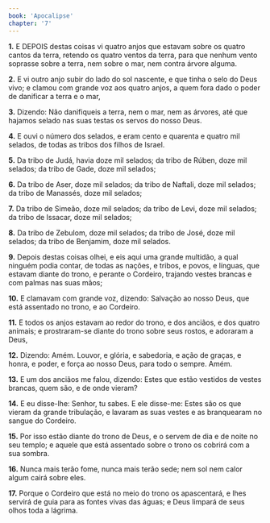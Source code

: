 ```yaml
---
book: 'Apocalipse'
chapter: '7'
---
```


**1.** E DEPOIS destas coisas vi quatro anjos que estavam sobre os quatro cantos da terra, retendo os quatro ventos da terra, para que nenhum vento soprasse sobre a terra, nem sobre o mar, nem contra árvore alguma.

**2.** E vi outro anjo subir do lado do sol nascente, e que tinha o selo do Deus vivo; e clamou com grande voz aos quatro anjos, a quem fora dado o poder de danificar a terra e o mar,

**3.** Dizendo: Não danifiqueis a terra, nem o mar, nem as árvores, até que hajamos selado nas suas testas os servos do nosso Deus.

**4.** E ouvi o número dos selados, e eram cento e quarenta e quatro mil selados, de todas as tribos dos filhos de Israel.

**5.** Da tribo de Judá, havia doze mil selados; da tribo de Rúben, doze mil selados; da tribo de Gade, doze mil selados;

**6.** Da tribo de Aser, doze mil selados; da tribo de Naftali, doze mil selados; da tribo de Manassés, doze mil selados;

**7.** Da tribo de Simeão, doze mil selados; da tribo de Levi, doze mil selados; da tribo de Issacar, doze mil selados;

**8.** Da tribo de Zebulom, doze mil selados; da tribo de José, doze mil selados; da tribo de Benjamim, doze mil selados.

**9.** Depois destas coisas olhei, e eis aqui uma grande multidão, a qual ninguém podia contar, de todas as nações, e tribos, e povos, e línguas, que estavam diante do trono, e perante o Cordeiro, trajando vestes brancas e com palmas nas suas mãos;

**10.** E clamavam com grande voz, dizendo: Salvação ao nosso Deus, que está assentado no trono, e ao Cordeiro.

**11.** E todos os anjos estavam ao redor do trono, e dos anciãos, e dos quatro animais; e prostraram-se diante do trono sobre seus rostos, e adoraram a Deus,

**12.** Dizendo: Amém. Louvor, e glória, e sabedoria, e ação de graças, e honra, e poder, e força ao nosso Deus, para todo o sempre. Amém.

**13.** E um dos anciãos me falou, dizendo: Estes que estão vestidos de vestes brancas, quem são, e de onde vieram?

**14.** E eu disse-lhe: Senhor, tu sabes. E ele disse-me: Estes são os que vieram da grande tribulação, e lavaram as suas vestes e as branquearam no sangue do Cordeiro.

**15.** Por isso estão diante do trono de Deus, e o servem de dia e de noite no seu templo; e aquele que está assentado sobre o trono os cobrirá com a sua sombra.

**16.** Nunca mais terão fome, nunca mais terão sede; nem sol nem calor algum cairá sobre eles.

**17.** Porque o Cordeiro que está no meio do trono os apascentará, e lhes servirá de guia para as fontes vivas das águas; e Deus limpará de seus olhos toda a lágrima.